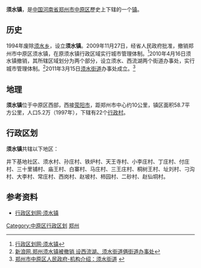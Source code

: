 {{Infobox Former Subdivision
|native_name = 
|conventional_long_name = 须水镇
|common_name = 须水
|subdivision = [[乡级行政区|镇]]
|nation = {{PRC}}
|year_start = 1993年
|event_start = 
|date_start = 
|year_end = 2010年
|event_end = 
|date_end = 
|p1 = 须水乡
|flag_p1 = Flag of the People's Republic of China.svg
|s1 = 须水街道
|flag_s1 = Flag of the People's Republic of China.svg
|s2 = 西流湖街道
|flag_s2 = Flag of the People's Republic of China.svg
|image_flag = 
|image_coat = 
|image_map = 
|image_map_caption = 
|capital = 
|common_languages       = 
|stat_year1             = 
|stat_area1             = 
|stat_pop1              = 
|today = [[须水街道|须水街道]]、[[西流湖街道|西流湖街道]]
}}
'''须水镇'''，是[[中华人民共和国|中国]][[河南省|河南省]][[郑州市|郑州市]][[中原区_(郑州市)|中原区]]歷史上下辖的一个[[镇|镇]]。
== 历史 ==
1994年废除[[须水乡|须水乡]]，设立'''须水镇'''。2009年11月27日，经省人民政府批准，撤销郑州市中原区须水镇，在原须水镇行政区域实行城市管理体制。<ref>[http://www.xzqh.org/html/show/ha/12698.html 行政区划网·须水镇]</ref>2010年4月16日须水镇撤销，其所辖区域划分为两个部分，设立须水、西流湖两个街道办事处，实行城市管理体制。<ref>[http://news.sina.com.cn/c/2010-04-16/055217379061s.shtml 新浪网.郑州须水镇被撤销 设西流湖、须水街道俩街道办事处]</ref>2011年3月15日[[须水街道|须水街道]]办事处成立。<ref>[http://www.zhongyuan.gov.cn/viewCmsDepartment.do?cdId=ff808081209ea2cd01209ef60a6b003b 郑州市中原区人民政府-机构介绍：须水街道] {{webarchive|url=https://web.archive.org/web/20150427124701/http://www.zhongyuan.gov.cn/viewCmsDepartment.do?cdId=ff808081209ea2cd01209ef60a6b003b |date=2015-04-27 }}</ref>
== 地理 ==
'''须水镇'''位于中原区西部，西接[[荥阳市|荥阳市]]，距郑州市中心约10公里，镇区面积58.7平方公里，人口5.2万（1997年），下辖有22个[[行政村|行政村]]。

== 行政区划 ==
'''须水镇'''共辖以下地区：

井下基地社区、须水村、孙庄村、铁炉村、天王寺村、小李庄村、丁庄村、付庄村、三十里铺村、庙王村、白寨村、马庄村、三王庄村、桐树王村、址刘村、刁沟村、大李村、常庄村、西岗村、赵坡村、柿园村、二砂村、赵仙垌村。

==参考资料==
{{reflist}}
*[https://web.archive.org/web/20090602013547/http://www.xzqh.org/html/ha/0327.html 行政区划网·须水镇]

{{河南小作品}}
{{郑州市中原区行政区划}}

[[Category:中原区行政区划|Category:中原区行政区划]]
[[Category:河南建制镇|郑州]]